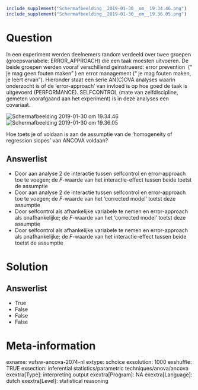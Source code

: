 ```{r, echo = FALSE, results = "hide"}
include_supplement("Schermafbeelding__2019-01-30__om__19.34.46.png")
include_supplement("Schermafbeelding__2019-01-30__om__19.36.05.png")
```

Question
========
In een experiment werden deelnemers random verdeeld over twee groepen
(groepsvariabele: ERROR\_APPROACH) die een taak moesten uitvoeren. De
beide groepen werden vooraf verschillend geïnstrueerd: error prevention
 (“ je mag geen fouten maken” ) en error management (“ je mag fouten
maken, je leert ervan”). Hieronder staat een serie AN(C)OVA analyses
waarin onderzocht is of de ‘error-approach’ van invloed is op hoe goed
de taak is uitgevoerd (PERFORMANCE). SELFCONTROL (mate van
zelfdiscipline, gemeten voorafgaand aan het experiment) is in deze
analyses een covariaat.  
  
<img src="Schermafbeelding__2019-01-30__om__19.34.46.png"
class="fr-fic fr-dii tvcss_2"
alt="Schermafbeelding 2019-01-30 om 19.34.46" /><img src="Schermafbeelding__2019-01-30__om__19.36.05.png"
class="fr-fic fr-dii tvcss_3"
alt="Schermafbeelding 2019-01-30 om 19.36.05" />  
  
Hoe toets je of voldaan is aan de assumptie van de ‘homogeneity of
regression slopes’ van ANCOVA voldaan?

Answerlist
----------
* Door aan analyse 2 de interactie tussen selfcontrol en error-approach
  toe te voegen; de *F*-waarde van het interactie-effect tussen beide
  toetst de assumptie
* Door aan analyse 2 de interactie tussen selfcontrol en error-approach
  toe te voegen; de *F*-waarde van het ‘corrected model’ toetst deze
  assumptie
* Door selfcontrol als afhankelijke variabele te nemen en error-approach
  als onafhankelijke; de *F*-waarde van het ‘corrected model’ toetst deze
  assumptie
* Door selfcontrol als afhankelijke variabele te nemen en error-approach
  als onafhankelijke; de *F*-waarde van het interactie-effect tussen beide
  toetst de assumptie

Solution
========










Answerlist
----------
* True
* False
* False
* False

Meta-information
================
exname: vufsw-ancova-2074-nl
extype: schoice
exsolution: 1000
exshuffle: TRUE
exsection: inferential statistics/parametric techniques/anova/ancova
exextra[Type]: interpreting output
exextra[Program]: NA
exextra[Language]: dutch
exextra[Level]: statistical reasoning


